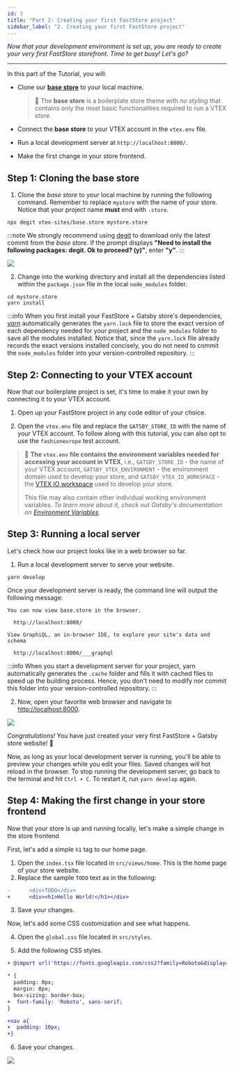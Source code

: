 ```yaml
---
id: 3
title: "Part 2: Creating your first FastStore project"
sidebar_label: "2. Creating your first FastStore project"
---
```


*Now that your development environment is set up, you are ready to create your very first FastStore storefront. Time to get busy! Let's go?*

***

In this part of the Tutorial, you will:

- Clone our [**base store**](https://github.com/vtex-sites/base.store) to your local machine. 

  > 🔎 The **base store** is a boilerplate store theme with *no styling* that contains only the most basic functionalities required to run a VTEX store. 

- Connect the **base store** to your VTEX account in the `vtex.env` file.
- Run a local development server at `http://localhost:8000/`.
- Make the first change in your store frontend.

## Step 1: Cloning the base store 

1. Clone the *base store* to your local machine by running the following command. Remember to replace `mystore` with the name of your store. Notice that your project name **must** end with `.store`.

  ```shell
  npx degit vtex-sites/base.store mystore.store
  ```

  :::note
  We strongly recommend using [degit](https://github.com/Rich-Harris/degit) to download only the latest commit from the *base store*. If the prompt displays **"Need to install the following packages: degit. Ok to proceed? (y)"**, enter **"y"**.
  :::

![](/img/tutorials/gatsby/npxdegitclone.png)

2. Change into the working directory and install all the dependencies listed within the `package.json` file  in the local `node_modules` folder.

  ```shell
  cd mystore.store
  yarn install
  ```

  :::info
  When you first install your FastStore + Gatsby store's dependencies, [*yarn*](https://yarnpkg.com/) automatically generates the `yarn.lock` file to store the exact version of each dependency needed for your project and the `node_modules` folder to save all the modules installed. Notice that, since the `yarn.lock` file already records the exact versions installed concisely, you do not need to commit the `node_modules` folder into your version-controlled repository. 
  :::

## Step 2: Connecting to your VTEX account

Now that our boilerplate project is set, it's time to make it your own by connecting it to your VTEX account.

1. Open up your FastStore project in any code editor of your choice.

2. Open the `vtex.env` file and replace the `GATSBY_STORE_ID` with the name of your VTEX account. To follow along with this tutorial, you can also opt to use the `fashioneurope` test account.

>🔎 **The `vtex.env` file contains the environment variables needed for accessing your account in VTEX**, i.e., `GATSBY_STORE_ID` - the name of your VTEX account, `GATSBY_VTEX_ENVIRONMENT` - the environment domain used to develop your store, and `GATSBY_VTEX_IO_WORKSPACE` - the [VTEX IO workspace](https://developers.vtex.com/vtex-developer-docs/docs/vtex-io-documentation-workspace) used to develop your store. 
>
>This file may also contain other individual working environment variables. *To learn more about it, check out Gatsby's documentation on [Environment Variables](https://www.gatsbyjs.com/docs/how-to/local-development/environment-variables/).*


## Step 3: Running a local server 

Let's check how our project looks like in a web browser so far. 

1. Run a local development server to serve your website. 

  ```shell
  yarn develop
  ```

  Once your development server is ready, the command line will output the following message:

  ```shell
  You can now view base.store in the browser.
  ⠀
    http://localhost:8000/
  ⠀
  View GraphiQL, an in-browser IDE, to explore your site's data and schema
  ⠀
    http://localhost:8000/___graphql
  ```

  :::info
  When you start a development server for your project, yarn automatically generates the `.cache` folder and fills it with cached files to speed up the building process. Hence, you don't need to modify nor commit this folder into your version-controlled repository. 
  :::
   
2. Now, open your favorite web browser and navigate to [http://localhost:8000](http://localhost:8000).

![](/img/tutorials/gatsby/basestore.gif)

*Congratulations!* You have just created your very first FastStore + Gatsby store website! 🎉

Now, as long as your local development server is running, you'll be able to preview your changes while you edit your files. Saved changes will hot reload in the browser. To stop running the development server, go back to the terminal and hit `Ctrl + C`. To restart it, run `yarn develop` again.

## Step 4: Making the first change in your store frontend

Now that your store is up and running locally, let's make a simple change in the store frontend

First, let's add a simple `h1` tag to our home page.

1. Open the `index.tsx` file located in `src/views/home`. This is the home page of your store website.
2. Replace the sample `TODO` text as in the following:

```diff
-      <div>TODO</div>
+      <div><h1>Hello World!</h1></div>
```
3. Save your changes.

Now, let's add some CSS customization and see what happens.

4. Open the `global.css` file located in `src/styles`.

5. Add the following CSS styles.

```diff
+ @import url('https://fonts.googleapis.com/css2?family=Roboto&display=swap');

* {
  padding: 0px;
  margin: 0px;
  box-sizing: border-box;
+  font-family: 'Roboto', sans-serif;
}

+nav a{
+  padding: 10px;
+}
```

6. Save your changes.

![](/img/tutorials/gatsby/simple-changes.gif)